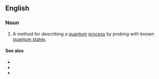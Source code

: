 ==English==

===Noun===
{{en-noun|head=[[quantum]] [[process]] [[tomography]]|-}}

# {{lb|en|quantum physics}} A method for describing a [[quantum]] [[process]] by probing with known [[quantum state]]s.

====See also====
* {{l|en|quantum tomography}}
* {{l|en|quantum state tomography}}
* {{pedialite|quantum tomography}}